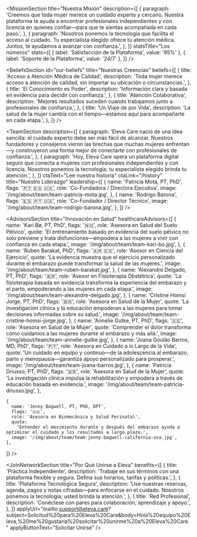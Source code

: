 

<HeadlineSection
  id="transforming-women-healthcare"
  headingLevel="h1"
  title="Transformando la salud de la mujer con compasión y cuidado basado en evidencia"
  description="Estamos aquí para facilitarte encontrar la ayuda adecuada, en el momento justo. Eleva Care te conecta con especialistas con licencia mediante una plataforma segura y confiable."
/>

<MissionSection
  title="Nuestra Misión"
  description={[
    {
      paragraph:
        'Creemos que toda mujer merece un cuidado experto y cercano. Nuestra plataforma te ayuda a encontrar profesionales independientes y con licencia en quienes confiar—para que te sientas acompañada en cada paso.',
    },
    {
      paragraph:
        'Nosotros ponemos la tecnología que facilita el acceso al cuidado. Tu especialista elegido ofrece tu atención médica. Juntos, te ayudamos a avanzar con confianza.',
    },
  ]}
  statsTitle="Los números"
  stats={[
    { label: 'Satisfacción de la Plataforma', value: '95%' },
    { label: 'Soporte de la Plataforma', value: '24/7' },
  ]}
/>

<HeadlineSection
  id="our-vision"
  label="Nuestra Visión"
  title="Unimos ciencia y cuidado—para que el apoyo se sienta personal"
  description="Acercamos la experiencia adecuada a ti—haciendo que el cuidado especializado sea más accesible en cada etapa de la vida."
/>

<BeliefsSection
  id="our-beliefs"
  title="Nuestras Creencias"
  beliefs={[
    {
      title: 'Acceso a Atención Médica de Calidad',
      description:
        'Toda mujer merece acceso a atención de calidad, sin importar su ubicación o circunstancias.',
    },
    {
      title: 'El Conocimiento es Poder',
      description: 'Información clara y basada en evidencia para decidir con confianza.',
    },
    {
      title: 'Atención Colaborativa',
      description:
        'Mejores resultados suceden cuando trabajamos junto a profesionales de confianza.',
    },
    {
      title: 'Un Viaje de por Vida',
      description:
        'La salud de la mujer cambia con el tiempo—estamos aquí para acompañarte en cada etapa.',
    },
  ]}
/>

<HeadlineSection
  id="our-team"
  label="Conozca nuestro equipo"
  title="Liderados por innovadores y expertos con calidez humana"
  description="Nuestro equipo reúne salud de la mujer, tecnología y cuidado al paciente—para que te sientas acompañada, informada y cuidada."
/>

<TeamSection
  description={[
    {
      paragraph:
        'Eleva Care nació de una idea sencilla: el cuidado experto debe ser más fácil de alcanzar. Nuestros fundadores y consejeros vieron las brechas que muchas mujeres enfrentan—y construyeron una forma mejor de conectarte con profesionales de confianza.',
    },
    {
      paragraph:
        'Hoy, Eleva Care opera un plataforma digital seguro que conecta a mujeres con profesionales independientes y con licencia. Nosotros ponemos la tecnología; tu especialista elegido brinda tu atención.',
    },
  ]}
  ctaText="Lee nuestra historia"
  ctaLink="/history"
  title="Nuestro Liderazgo"
  leadership={[
    {
      name: 'Patricia Mota, PT, PhD',
      flags: '🇵🇹 🇪🇸 🇺🇸',
      role: 'Co-Fundadora / Directora Ejecutiva',
      image: '/img/about/team/team-patricia-mota.jpg',
    },
    {
      name: 'Rodrigo Barona',
      flags: '🇪🇸 🇵🇹 🇺🇸',
      role: 'Co-Fundador / Director Técnico',
      image: '/img/about/team/team-rodrigo-barona.jpg',
    },
  ]}
/>

<HeadlineSection
  id="board-of-advisors"
  label="Guiados por expertos de la industria"
  title="Consejo de Asesores"
  description="Nuestro consejo reúne líderes en salud de la mujer, innovación y evidencia clínica."
/>

<AdvisorsSection
  title="Innovación en Salud"
  healthcareAdvisors={[
    {
      name: 'Kari Bø, PT, PhD',
      flags: '🇳🇴',
      role: 'Asesora en Salud del Suelo Pélvico',
      quote:
        'El entrenamiento basado en evidencia del suelo pélvico no solo previene y trata disfunciones—empodera a las mujeres a vivir con confianza en cada etapa.',
      image: '/img/about/team/team-kari-bo.jpg',
    },
        {
      name: 'Ruben Barakat, PhD',
      flags: '🇦🇷 🇪🇸',
      role: 'Asesor en Ciencia del Ejercicio',
      quote:
        'La evidencia muestra que el ejercicio personalizado durante el embarazo puede transformar la salud de las mujeres.',
      image: '/img/about/team/team-ruben-barakat.jpg',
    },
        {
      name: 'Alexandre Delgado, PT, PhD',
      flags: '🇧🇷',
      role: 'Asesor en Fisioterapia Obstétrica',
      quote:
        'La fisioterapia basada en evidencia transforma la experiencia del embarazo y el parto, empoderando a las mujeres en cada etapa.',
      image: '/img/about/team/team-alexandre-delgado.jpg',
    },
    {
      name: 'Cristine Homsi Jorge, PT, PhD',
      flags: '🇧🇷',
      role: 'Asesora en Salud de la Mujer',
      quote:
        'La investigación clínica y la educación empoderan a las mujeres para tomar decisiones informadas sobre su salud.',
      image: '/img/about/team/team-cristine-homsi-jorge.jpg',
    },
 {
      name: 'Annelie Gutke, PT, PhD',
      flags: '🇸🇪',
      role: 'Asesora en Salud de la Mujer',
      quote:
        'Comprender el dolor transforma cómo cuidamos a las mujeres durante el embarazo y más allá.',
      image: '/img/about/team/team-annelie-gutke.jpg',
    },
       {
      name: 'Joana Goulão Barros, MD, PhD',
      flags: '🇵🇹',
      role: 'Asesora en Cuidado a lo Largo de la Vida',
      quote:
        'Un cuidado en equipo y continuo—de la adolescencia al embarazo, parto y menopausia—garantiza apoyo personalizado para prosperar.',
      image: '/img/about/team/team-joana-barros.jpg',
    },
    {
      name: 'Patricia Driusso, PT, PhD',
      flags: '🇧🇷',
      role: 'Asesora en Salud de la Mujer',
      quote:
        'La investigación clínica impulsa la rehabilitación y empodera a través de educación basada en evidencia.',
      image: '/img/about/team/team-patricia-driusso.jpg',
    },

    {
      name: 'Jenny Bagwell, PT, PhD, DPT',
      flags: '🇺🇸',
      role: 'Asesora en Biomecánica y Salud Perinatal',
      quote:
        'Entender el movimiento durante y después del embarazo ayuda a optimizar el cuidado y los resultados a largo plazo.',
      image: '/img/about/team/team-jenny-bagwell-california-usa.jpg',
    },

]}
/>

<HeadlineSection
  id="join-our-network"
  label="Únase a nuestra red"
  title="Transforme la atención de la mujer con nosotros"
  description="Únase a una comunidad de profesionales dedicados a hacer la atención de calidad más accesible."
/>

<JoinNetworkSection
  title="Por Qué Unirse a Eleva"
  benefits={[
    {
      title: 'Práctica Independiente',
      description:
        'Trabaje en sus términos con una plataforma flexible y segura. Defina sus horarios, tarifas y políticas.',
    },
    {
      title: 'Plataforma Tecnológica Segura',
      description:
        'Use nuestras reservas, agenda, pagos y notas cifradas—para enfocarse en el cuidado. Nosotros ponemos la tecnología; usted brinda la atención.',
    },
    {
      title: 'Red Profesional',
      description: 'Conéctese con pares para colaboración, aprendizaje y apoyo.',
    },
  ]}
  applyUrl="mailto:support@eleva.care?subject=Solicitud%20para%20Eleva%20Care&body=Hola%20equipo%20Eleva,%20me%20gustaría%20solicitar%20unirme%20a%20Eleva%20Care."
  applyButtonText="Solicitar Unirse"
/>
